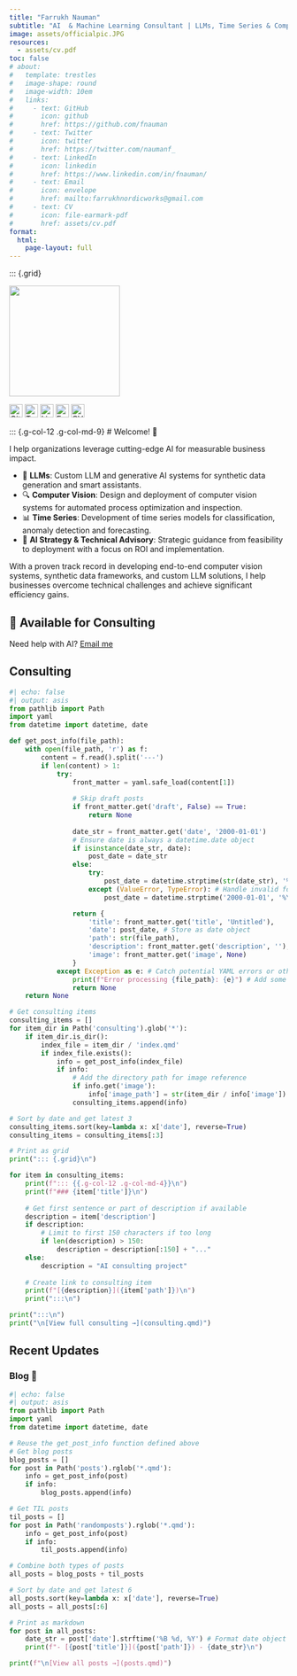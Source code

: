 ```yaml
---
title: "Farrukh Nauman" 
subtitle: "AI  & Machine Learning Consultant | LLMs, Time Series & Computer Vision | PhD"
image: assets/officialpic.JPG
resources: 
  - assets/cv.pdf
toc: false
# about: 
#   template: trestles
#   image-shape: round
#   image-width: 10em
#   links:
#     - text: GitHub
#       icon: github
#       href: https://github.com/fnauman
#     - text: Twitter
#       icon: twitter
#       href: https://twitter.com/naumanf_
#     - text: LinkedIn
#       icon: linkedin
#       href: https://www.linkedin.com/in/fnauman/
#     - text: Email
#       icon: envelope
#       href: mailto:farrukhnordicworks@gmail.com
#     - text: CV
#       icon: file-earmark-pdf
#       href: assets/cv.pdf
format: 
  html: 
    page-layout: full
---
```


::: {.grid}

::: {.g-col-12 .g-col-md-3 .text-center}
![](assets/officialpic.JPG){.rounded-circle width=200px}

::: {.d-flex .justify-content-center .gap-3 .mt-3}
[![GitHub](https://raw.githubusercontent.com/FortAwesome/Font-Awesome/6.x/svgs/brands/github.svg){width=24px title="GitHub" .social-icon}](https://github.com/fnauman)
[![Twitter](https://raw.githubusercontent.com/FortAwesome/Font-Awesome/6.x/svgs/brands/twitter.svg){width=24px title="Twitter" .social-icon}](https://twitter.com/naumanf_)
[![LinkedIn](https://raw.githubusercontent.com/FortAwesome/Font-Awesome/6.x/svgs/brands/linkedin.svg){width=24px title="LinkedIn" .social-icon}](https://www.linkedin.com/in/fnauman/)
[![Email](https://raw.githubusercontent.com/FortAwesome/Font-Awesome/6.x/svgs/regular/envelope.svg){width=24px title="Email" .social-icon}](mailto:farrukhnordicworks@gmail.com)
[![CV](https://raw.githubusercontent.com/FortAwesome/Font-Awesome/6.x/svgs/regular/file-pdf.svg){width=24px title="Download CV" .social-icon}](assets/cv.pdf)
:::
:::


::: {.g-col-12 .g-col-md-9}
# Welcome! 👋

I help organizations leverage cutting-edge AI for measurable business impact. 

- 🤖 **LLMs**: Custom LLM and generative AI systems for synthetic data generation and smart assistants.
- 🔍 **Computer Vision**: Design and deployment of computer vision systems for automated process optimization and inspection.
- 📊 **Time Series**: Development of time series models for classification, anomaly detection and forecasting.
- 💼 **AI Strategy & Technical Advisory**: Strategic guidance from feasibility to deployment with a focus on ROI and implementation.

With a proven track record in developing end-to-end computer vision systems, synthetic data frameworks, and custom LLM solutions, I help businesses overcome technical challenges and achieve significant efficiency gains.

::: {.callout-note appearance="simple"}
## 🤝 Available for Consulting
<!-- ::: {.d-flex .gap-2 .mt-3}
<!-- [Schedule a consultation]{.btn .btn-primary} -->
<!-- Google Calendar Appointment Scheduling begin -->
<!-- <link href="https://calendar.google.com/calendar/scheduling-button-script.css" rel="stylesheet">
<script src="https://calendar.google.com/calendar/scheduling-button-script.js" async></script>
<script>
(function() {
  var target = document.currentScript;
  window.addEventListener('load', function() {
    calendar.schedulingButton.load({
      url: 'https://calendar.google.com/calendar/appointments/schedules/AcZssZ0xjpTUuITjAslR7WIdraRXZtoKunaB6T2a4CDnuELUAxjFiVx0LMelvbUOQcORHkONM6wbW-oV?gv=true',
      color: '#039BE5',
      label: 'Book an appointment',
      target,
    });
  });
})();
</script> -->
<!-- end Google Calendar Appointment Scheduling -->
Need help with AI?
[Email me](mailto:farrukhnordicworks@gmail.com){.btn .btn-outline-primary}
<!-- ::: -->
:::


## Consulting {.mt-5}

```python
#| echo: false
#| output: asis
from pathlib import Path
import yaml
from datetime import datetime, date

def get_post_info(file_path):
    with open(file_path, 'r') as f:
        content = f.read().split('---')
        if len(content) > 1:
            try:
                front_matter = yaml.safe_load(content[1])
                
                # Skip draft posts
                if front_matter.get('draft', False) == True:
                    return None
                    
                date_str = front_matter.get('date', '2000-01-01')
                # Ensure date is always a datetime.date object
                if isinstance(date_str, date):
                    post_date = date_str
                else:
                    try:
                        post_date = datetime.strptime(str(date_str), '%Y-%m-%d').date()
                    except (ValueError, TypeError): # Handle invalid format or type
                        post_date = datetime.strptime('2000-01-01', '%Y-%m-%d').date()

                return {
                    'title': front_matter.get('title', 'Untitled'),
                    'date': post_date, # Store as date object
                    'path': str(file_path),
                    'description': front_matter.get('description', ''),
                    'image': front_matter.get('image', None)
                }
            except Exception as e: # Catch potential YAML errors or others
                print(f"Error processing {file_path}: {e}") # Add some logging
                return None
    return None

# Get consulting items
consulting_items = []
for item_dir in Path('consulting').glob('*'):
    if item_dir.is_dir():
        index_file = item_dir / 'index.qmd'
        if index_file.exists():
            info = get_post_info(index_file)
            if info:
                # Add the directory path for image reference
                if info.get('image'):
                    info['image_path'] = str(item_dir / info['image'])
                consulting_items.append(info)

# Sort by date and get latest 3
consulting_items.sort(key=lambda x: x['date'], reverse=True)
consulting_items = consulting_items[:3]

# Print as grid
print("::: {.grid}\n")

for item in consulting_items:
    print(f"::: {{.g-col-12 .g-col-md-4}}\n")
    print(f"### {item['title']}\n")
    
    # Get first sentence or part of description if available
    description = item['description']
    if description:
        # Limit to first 150 characters if too long
        if len(description) > 150:
            description = description[:150] + "..."
    else:
        description = "AI consulting project"
    
    # Create link to consulting item
    print(f"[{description}]({item['path']})\n")
    print(":::\n")

print(":::\n")
print("\n[View full consulting →](consulting.qmd)")
```

## Recent Updates

::: {.grid}

::: {.g-col-12}
### Blog 📝

```python
#| echo: false
#| output: asis
from pathlib import Path
import yaml
from datetime import datetime, date

# Reuse the get_post_info function defined above
# Get blog posts
blog_posts = []
for post in Path('posts').rglob('*.qmd'):
    info = get_post_info(post)
    if info:
        blog_posts.append(info)

# Get TIL posts
til_posts = []
for post in Path('randomposts').rglob('*.qmd'):
    info = get_post_info(post)
    if info:
        til_posts.append(info)

# Combine both types of posts
all_posts = blog_posts + til_posts

# Sort by date and get latest 6
all_posts.sort(key=lambda x: x['date'], reverse=True)
all_posts = all_posts[:6]

# Print as markdown
for post in all_posts:
    date_str = post['date'].strftime('%B %d, %Y') # Format date object for printing
    print(f"- [{post['title']}]({post['path']}) - {date_str}\n")

print(f"\n[View all posts →](posts.qmd)")
```
:::

:::
